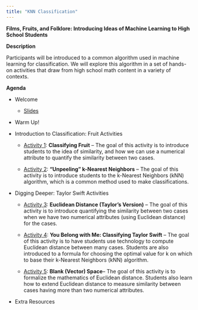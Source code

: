 ```yaml
---
title: "KNN Classification"
---
```


**Films, Fruits, and Folklore: Introducing Ideas of Machine Learning to High School Students**

**Description**

Participants will be introduced to a common algorithm used in machine learning for classification. We will explore this algorithm in a set of hands-on activities that draw from high school math content in a variety of contexts.

**Agenda**

-   Welcome

    -   [Slides](https://docs.google.com/presentation/d/1Sa1Kn4SUXZaGi9dx31f7Vw5VFC8mKnyK1kxy91ec-kc/edit?usp=sharing)

-   Warm Up!

-   Introduction to Classification: Fruit Activities

    -   [Activity 1](https://docs.google.com/document/d/1Zl9R1JrFAQaOIgT_EzS4Oydm5nj7J9CYjXhTv6U_d1w/edit?usp=sharing): **Classifying Fruit** -- The goal of this activity is to introduce students to the idea of similarity, and how we can use a numerical attribute to quantify the similarity between two cases.

    -   [Activity 2](https://docs.google.com/document/d/1H3nBRo008EZH6bLyOyH8phijTxLcC6SEgRNk1xqkk_Q/edit?usp=sharing): **“Unpeeling” k-Nearest Neighbors** -- The goal of this activity is to introduce students to the k-Nearest Neighbors (kNN) algorithm, which is a common method used to make classifications.

-   Digging Deeper: Taylor Swift Activities

    -   [Activity 3](https://docs.google.com/document/d/1uRMXQCfYG3viM1j4FBnvI_ftOrObbTwzgR0WaHgXLNA/edit?usp=sharing): **Euclidean Distance (Taylor’s Version)** -- The goal of this activity is to introduce quantifying the similarity between two cases when we have two numerical attributes (using Euclidean distance) for the cases.

    -   [Activity 4](https://docs.google.com/document/d/1JTzSiZRBE1-bTGCpr2arWBhx7zU_a4C_uoHgymiVpu4/edit?usp=sharing): **You Belong with Me: Classifying Taylor Swift** -- The goal of this activity is to have students use technology to compute Euclidean distance between many cases. Students are also introduced to a formula for choosing the optimal value for k on which to base their k-Nearest Neighbors (kNN) algorithm.

    -   [Activity 5](https://docs.google.com/document/d/18eYZ4Yxb3J2TNvJv4CBAoM2HmAvjfdaVcL-MeN3RJIA/edit?usp=sharing): **Blank (Vector) Space**-- The goal of this activity is to formalize the mathematics of Euclidean distance. Students also learn how to extend Euclidean distance to measure similarity between cases having more than two numerical attributes.

-   Extra Resources
